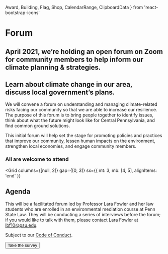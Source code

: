   Award,
  Building,
  Flag,
  Shop,
  CalendarRange,
  ClipboardData
} from 'react-bootstrap-icons'


# Forum

## April 2021, we’re holding an open forum on Zoom for community members to help inform our climate planning & strategies.

<Signup />

## <Text color="green">Learn</Text> about climate change in our area,<br /><Text color="brown">discuss</Text>&nbsp;local government’s plans.

We will convene a forum on understanding and managing climate-related risks facing our community so that we are able to increase our resilience. The purpose of this forum is to bring people together to identify issues, think about what the future might look like for Central Pennsylvania, and find common ground solutions.

This initial forum will help set the stage for promoting policies and practices that improve our community, lessen human impacts on the environment, strengthen local economies, and engage community members.

### All are welcome to attend

<Grid
  columns={[null, 2]}
  gap={[0, 3]}
  sx={{ mt: 3, mb: [4, 5], alignItems: 'end' }}
>
  <CompactFeature
    icon={Flag}
    color="green"
    name="Community members"
    desc="Residents & people who work here"
  />
  <CompactFeature
    icon={Award}
    color="yellow"
    name="Local government"
    desc="Elected officials"
  />
  <CompactFeature
    icon={Building}
    color="blue"
    name="Students"
    desc="Penn State & SCASD"
  />
  <CompactFeature icon={Shop} color="pink" name="Business owners" />
</Grid>

## Agenda <CalendarRange />

<Timeline mt={2}>
  <TimelineStep
    name="Welcome, introduction of key climate impacts in the area"
    duration="30 mins"
    color="indigo"
  />
  <TimelineStep
    name="Randomly-assigned breakout rooms discuss"
    duration="1 hour"
    color="azure"
  />
  <TimelineStep
    name="Sharing out from breakout rooms, conclusion"
    duration="30 mins"
    color="green"
  />
</Timeline>

This will be a facilitated forum led by Professor Lara Fowler and her law students who are enrolled in an environmental mediation course at Penn State Law. They will be conducting a series of interviews before the forum; if you would like to talk with them, please contact Lara Fowler at <lbf10@psu.edu>.

Subject to our [Code of Conduct](/conduct).

<Link href="/" passHref>
  <Button as="a" sx={{ mt: 4, bg: 'brown', color: 'white !important' }}>
    <ClipboardData />
    Take the survey
  </Button>
</Link>
